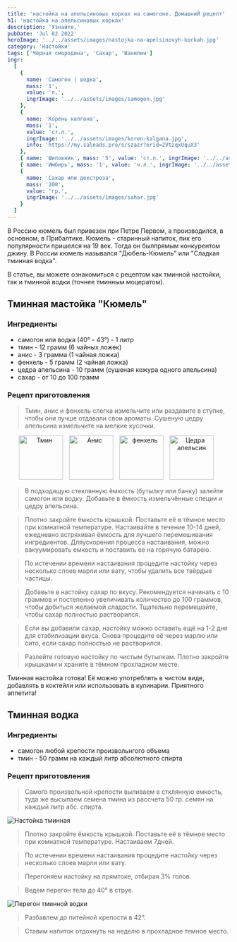 ```yaml
---
title: 'настойка на апельсиновых корках на самогоне. ДомашниЙ рецепт'
h1: 'настойка на апельсиновых корках'
description: 'Узнайте,'
pubDate: 'Jul 02 2022'
heroImage: '../../assets/images/nastojka-na-apelsinovyh-korkah.jpg'
category: 'Настойки'
tags: ['Чёрная смородина', 'Сахар', 'Ванилин']
ingr:
  [
    {
      name: 'Самогон | водка',
      mass: '1',
      value: 'л.',
      ingrImage: '../../assets/images/samogon.jpg'
    },
    {
      name: 'Корень калгана',
      mass: '1',
      value: 'ст.л.',
      ingrImage: '../../assets/images/koren-kalgana.jpg',
      info: 'https://my.saleads.pro/s/szazr?erid=2VtzqxUquX3'
    },
    { name: 'Шиповник', mass: '5', value: 'ст.л.', ingrImage: '../../assets/images/shipovnik.jpg' },
    { name: 'Имбирь', mass: '1', value: 'ч.л.', ingrImage: '../../assets/images/imbir.jpg' },
    {
      name: 'Сахар или декстроза',
      mass: '200',
      value: 'гр.',
      ingrImage: '../../assets/images/sahar.jpg'
    }
  ]
---
```



В Россию кюмель был привезен при Петре Первом, а производился, в основном, в Прибалтике. Кюмель - старинный напиток, пик его популярности пришелся на 19 век. Тогда он былпрямым конкурентом джину.
В России кюмель назывался "Дюбель-Кюмель" или "Сладкая тминная водка".

В статье, вы можете ознакомиться с рецептом как тминной настойки, так и тминной водки (точнее тминным моцератом).

## Тминная мастойка "Кюмель"

### Ингредиенты

- самогон или водка (40° - 43°) - 1 литр
- тмин - 12 грамм (6 чайных ложек)
- анис - 3 грамма (1 чайная ложка)
- фенхель - 5 грамм (2 чайная ложка)
- цедра апельсина - 10 грамм (сушеная кожура одного апельсина)
- сахар - от 10 до 100 грамм

### Рецепт приготовления

> Тмин, анис и фенхель слегка измельчите или раздавите в ступке, чтобы они лучше отдавали свои ароматы.
> Сушеную цедру апельсина измельчите на мелкие кусочки.

<p align='center'>
	<Image
		height='100'
		style='display: inline-block; margin-right: 10px;'
		src={img3}
		formats='avif'
		alt='Тмин'
	/>
	<Image
		height='100'
		style='display: inline-block; margin-right: 10px;'
		src={img4}
		formats='avif'
		alt='Анис'
	/>
	<Image
		height='100'
		style='display: inline-block; margin-right: 10px;'
		src={img5}
		formats='avif'
		alt='фенхель'
	/>
	<Image
		height='100'
		style='display: inline-block; margin-right: 10px;'
		src={img6}
		formats='avif'
		alt='Цедра апельсин'
	/>
</p>

> В подходящую стеклянную ёмкость (бутылку или банку) залейте самогон или водку.
> Добавьте в ёмкость измельчённые специи и цедру апельсина.

> Плотно закройте ёмкость крышкой.
> Поставьте её в тёмное место при комнатной температуре.
> Настаивайте в течение 10-14 дней, ежедневно встряхивая ёмкость для лучшего перемешивания ингредиентов.
> Дляускорения процесса настаивания, можно вакуумировать емкость и поставить ее на горячую батарею.

> По истечении времени настаивания процедите настойку через несколько слоев марли или вату, чтобы удалить все твёрдые частицы.

> Добавьте в настойку сахар по вкусу. Рекомендуется начинать с 10 граммов и постепенно увеличивать количество до 100 граммов, чтобы добиться желаемой сладости.
> Тщательно перемешайте, чтобы сахар полностью растворился.

> Если вы добавили сахар, настойку можно оставить ещё на 1-2 дня для стабилизации вкуса. Снова процедите её через марлю или сито, если сахар полностью не растворился.

> Разлейте готовую настойку по чистым бутылкам.
> Плотно закройте крышками и храните в тёмном прохладном месте.

Тминная настойка готова! Её можно употреблять в чистом виде, добавлять в коктейли или использовать в кулинарии. Приятного аппетита!

## Тминная водка

### Ингредиенты

- самогон любой крепости произвольнгого объема
- тмин - 50 грамм на каждый литр абсолютного спирта

### Рецепт приготовления

> Самого произвольной крепости выливаем в стклянную емкость, туда же высыпаем семена тмина из рассчета 50 гр. семян на каждый литр абс. спирта.

<Image src={img1} formats='avif' alt='Настойка тминная' />

> Плотно закройте ёмкость крышкой. Поставьте её в тёмное место при комнатной температуре. Настаиваем 7дней.

> По истечении времени настаивания процедите настойку через несколько слоев марли или вату.

> Перегоняем настойку на прямтоке, отбирая 3% голов.

> Ведем перегон тела до 40° в струе.

<Image src={img2} formats='avif' alt='Перегон тминной водки' />

> Разбавлем до питейной крепости в 42°.

> Ставим напиток отдохнуть на неделю в прохладное темное место.

